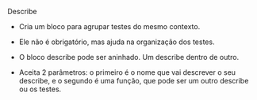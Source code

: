 Describe

- Cria um bloco para agrupar testes do mesmo contexto.

- Ele não é obrigatório, mas ajuda na organização dos testes.

- O bloco describe pode ser aninhado. Um describe dentro de outro.

- Aceita 2 parâmetros: o primeiro é o nome que vai descrever o seu describe, e o segundo é uma função, que pode ser um outro describe ou os testes.